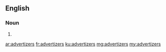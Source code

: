 ==English==

===Noun===
{{head|en|plural}}

# {{plural of|advertizer|lang=en|nocat=1}}

[[ar:advertizers]]
[[fr:advertizers]]
[[ku:advertizers]]
[[mg:advertizers]]
[[my:advertizers]]